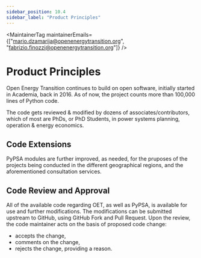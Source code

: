 ```yaml
---
sidebar_position: 10.4
sidebar_label: "Product Principles"
---
```



<MaintainerTag maintainerEmails={["mario.dzamarija@openenergytransition.org", "fabrizio.finozzi@openenergytransition.org"]} />

# Product Principles
Open Energy Transition continues to build on open software, initially started in Academia, back in 2016. As of now, the project counts more than 100,000 lines of Python code.

The code gets reviewed & modified by dozens of associates/contributors, which of most are PhDs, or PhD Students, in power systems planning, operation & energy economics.

<ControlledDocBanner />

## Code Extensions

PyPSA modules are further improved, as needed, for the pruposes of the projects being conducted in the different geographical regions, and the aforementioned consultation services.

## Code Review and Approval

All of the available code regarding OET, as well as PyPSA, is available for use and further modifications. The modifications can be submitted upstream to GitHub, using GitHub Fork and Pull Request. Upon the review, the code maintainer acts on the basis of proposed code change:
- accepts the change,
- comments on the change,
- rejects the change, providing a reason.